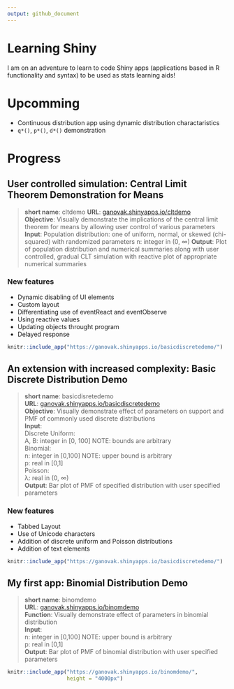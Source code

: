 ```yaml
---
output: github_document
---
```


# Learning Shiny

I am on an adventure to learn to code Shiny apps (applications based in R functionality and syntax) to be used as stats learning aids!

# Upcomming

* Continuous distribution app using dynamic distribution charactaristics
* `q*()`, `p*()`, `d*()` demonstration

# Progress

## User controlled simulation: Central Limit Theorem Demonstration for Means

> **short name**: cltdemo 
> **URL**: [ganovak.shinyapps.io/cltdemo](https://ganovak.shinyapps.io/cltdemo/)   
> **Objective**: Visually demonstrate the implications of the central limit theorem for means by allowing user control of various parameters
> **Input**: 
>   Population distribution: one of uniform, normal, or skewed (chi-squared) with randomized parameters
>   n: integer in (0, ∞)
> **Output**: 
>   Plot of population distribution and numerical summaries along with user controlled, gradual CLT simulation with reactive plot of appropriate numerical summaries

### New features

* Dynamic disabling of UI elements
* Custom layout
* Differentiating use of eventReact and eventObserve
* Using reactive values
* Updating objects throught program
* Delayed response

```r
knitr::include_app("https://ganovak.shinyapps.io/basicdiscretedemo/")
```

## An extension with increased complexity: Basic Discrete Distribution Demo

> **short name**: basicdisretedemo  
> **URL**: [ganovak.shinyapps.io/basicdiscretedemo](https://ganovak.shinyapps.io/basicdiscretedemo/)   
> **Objective**: Visually demonstrate effect of parameters on support and PMF of commonly used
discrete distributions  
> **Input**:    
>   Discrete Uniform:  
>       A, B: integer in [0, 100] NOTE: bounds are arbitrary  
>   Binomial:  
>       n: integer in [0,100] NOTE: upper bound is arbitrary  
>       p: real in [0,1]  
>   Poisson:  
>       λ: real in (0, ∞)    
> **Output**: 
>   Bar plot of PMF of specified distribution with user specified parameters  

### New features

* Tabbed Layout
* Use of Unicode characters
* Addition of discrete uniform and Poisson distributions
* Addition of text elements

```r
knitr::include_app("https://ganovak.shinyapps.io/basicdiscretedemo/")
```

## My first app: Binomial Distribution Demo

> **short name**: binomdemo  
> **URL**: [ganovak.shinyapps.io/binomdemo](https://ganovak.shinyapps.io/binomdemo/)  
> **Function**: Visually demonstrate effect of parameters in binomial distribution  
> **Input**:  
>   n: integer in [0,100] NOTE: upper bound is arbitrary  
>   p: real in [0,1]  
> **Output**: Bar plot of PMF of binomial distribution with user specified parameters  

```r
knitr::include_app("https://ganovak.shinyapps.io/binomdemo/",
                   height = "4000px")
```

